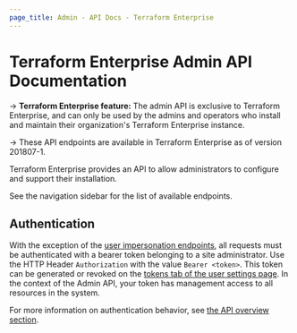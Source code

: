 ```yaml
---
page_title: Admin - API Docs - Terraform Enterprise
---
```


# Terraform Enterprise Admin API Documentation

-> **Terraform Enterprise feature:** The admin API is exclusive to Terraform Enterprise, and can only be used by the admins and operators who install and maintain their organization's Terraform Enterprise instance.

-> These API endpoints are available in Terraform Enterprise as of version 201807-1.

Terraform Enterprise provides an API to allow administrators to configure and support their installation.

See the navigation sidebar for the list of available endpoints.

## Authentication

With the exception of the [user impersonation endpoints](/cloud-docs/api-docs/admin/users#impersonate-another-user), all requests must be authenticated with a bearer token belonging to a site administrator. Use the HTTP Header `Authorization` with the value `Bearer <token>`. This token can be generated or revoked on the [tokens tab of the user settings page](/cloud-docs/users-teams-organizations/users#api-tokens). In the context of the Admin API, your token has management access to all resources in the system.

For more information on authentication behavior, see [the API overview section](/cloud-docs/api-docs/#authentication).
